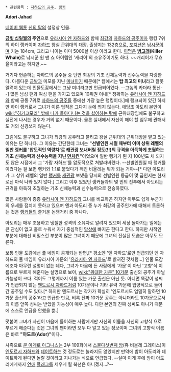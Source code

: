  * 관련항목 : [[자하드의 공주]], [[랭커]]

'''Adori Jahad'''

[[네이버 웹툰]] [[신의 탑]]의 설정상 인물.

'''[[13월의 무기|금빛 십일월]]의 주인'''으로 [[유라시아 엔 자하드]]와 함께 [[최강]]의 [[자하드의 공주]]이자 랭킹 7위의 하이 랭커이며 [[자하드]] 왕실 근위대의 대장. 출생지는 132층으로, [[포지션]]은 [[신의 탑/포지션#s-2.1|낚시꾼]]이며 키는 184cm, 그리고 나이는 이미 5000살 이상 이라고 한다. [[이명]]은 '''[[범고래]](Killer Whale)'''로 낚시꾼 원 맨 쇼 아이템인 '캐리어'의 소유주이기도 하다. ~~캐리어가 무효율이라고는 하지만.~~

거기다 현존하는 자하드의 공주들 중 단연 최강의 기초 신체능력과 신수능력을 자랑한다. 아름다운 [[금발]]과 미모를 지닌 [[미녀]]이기 때문에[* 웹에서는 '''탑 최고의 미녀'''라고 잘못 알려져 있는데 인물도감에서는 그냥 미녀라고만 언급되어있다. --그놈의 카더라 통신--] 많은 남성 팬과 여성 팬을 가지고 있으며 10위권 이내[* 정확히는 [[유라시아 엔 자하드]]와 함께 공동 7위로 [[자하드의 공주]]들 중에선 가장 높은 랭킹이다.]에 랭크되어 있긴 하지만 하이 랭커로서 그녀가 이룬 업적은 그다지 눈에 띄지 않는다. 애당초 아도리 본인이 [[wiki:"히키코모리" 밖에 나가 돌아다니는 것을 싫어하는 탓]]에 근위대장임에도 불구하고 실전에 나서는 경우가 거의 없기 때문이다. 물론 실내에서 자신이 해야 할 임무에 관해서도 거의 신경쓰지 않는다.

그럼에도 불구하고 그녀가 최강의 공주라고 불리고 왕실 근위대의 근위대장을 맡고 있는 이유는 단 하나다. 그 이유는 간단한데 그녀는 '''"선별인원 시절 때부터 이미 상위 레벨의 일반 [[랭커]]를 '압도적인 역량차'로 [[캐]][[관광]] 보내버릴 정도(!!)의 규격을 아득하게 초월하는 기초 신체능력과 신수능력을 지닌 [[먼치킨(양판소)|먼치킨]]"'''이었으며 일반 랭커가 된 지 100년도 채 되지도 않은 시점에서 그 '가람 자하드'를 압도적으로 쳐발라버렸다. --선별인원일 때 랭커를 이겼다는 걸 보면 랭커와 1:1로 붙었다가 깨진 비올레는 뭐가 되는 거야--[* 다만 아도리가 그 상위 레벨의 일반 [[랭커]]를 [[캐]][[관광]] 보냈을 당시의 선별인원 등급이 몇 급인지는 현재로선 아직 나와 있지 않다.] 그리고 이후 있었던 랭커들과의 몇 번의 전투에서  아도리는 규격을 아득히 초월하는 기초 신체능력과 신수능력으로 전승하였다.

많은 사람들이 종종 [[유라시아 엔 자하드]]와 그녀를 비교하곤 하지만 아무도 쉽게 누군가의 우세를 점치지 못하고 있으며 엔과 아도리 중 누가 최강의 공주인가에 대해서 토론하는 것은 [[랭커]]들의 즐거운 논쟁거리 중 하나다.

아도리는 매우 조용하고 냉철한 성격의 소유자로 알려져 있으며 세상 돌아가는 일에는 큰 관심이 없고 홀로 누워서 자기 중심적인 [[망상]]에 빠지곤 한다고 한다. 하지만 사적인 부분에 대해선 비밀스런 부분이 많은 그녀이기 때문에 그녀의 진실된 모습은 아무도 모른다.

보통 인물 도감에선 풀 네임이 공개되는 반면,[* 평소엔 '엔 자하드'로만 언급되던 엔 자하드의 풀 네임이 유라시아 가문의 '[[유라시아 엔 자하드]]'로 밝혀진 것처럼...] 인물 도감에조차 아무런 설명이 없는 데다, 그녀가 마음에 든 사람에게 '가문'이 아닌 '고향'식 이름으로 부르게 해준다는 설명으로 보아, [[wiki:"위대한 가문" 10가문]] 출신의 공주가 아닐 가능성이 크다. 적어도 그렇게까지 이름 있는 가문 출신은 아닌 듯. 아니면 똑같이 성씨가 언급되지 않는 [[엔도르시 자하드]]처럼 10가문이나 기타 유력 가문에 입양식으로 들어간 공주일 수도 있다.[* 하지만 엔도르시는 작가가 확실히 '엔도르시도 엄밀히 말하면 10가문 출신의 공주'라고 언급한 만큼, 비록 진짜 10가문 공주는 아니더라도 10가문으로서의 이름 앞쪽 성씨는 받았을 가능성이 매우 높다. 다만 본인의 진짜 성씨도 아니기 때문에 스스로 언급을 안했을 뿐.] 

덧붙여 그녀가 자신이 마음에 들어하는 사람에게만 자신의 이름을 자신의 고향식 으로 부르게 해준다는 것은 그녀의 팬이라면 모두 다 알고 있는 정보이며 그녀의 고향식 이름은 바로 '''"아도르(Ador)"'''이다..

사족으로 [[쿤 아게로 아그니스]]는 2부 109화에서 [[스물다섯번째 밤]](쥬 비올레 그레이스)이 [[엔도르시 자하드]]와 [[데이트]]하는 것 정도로는 놀라지도 않았지만 만약에 밤이 아도리와 데이트하게 된다면 놀랄 것이라고 지나가는 식으로 언급했다. --설마 이게 후에 밤이 아도리에게까지 [[연애]] [[플래그]]를 세우게 될 복선은 아니겠지...?--
